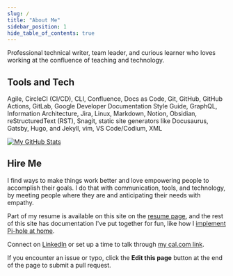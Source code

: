 ```yaml
---
slug: /
title: "About Me"
sidebar_position: 1
hide_table_of_contents: true
---
```


Professional technical writer, team leader, and curious learner who loves working at the confluence of teaching and technology.

## Tools and Tech

Agile, CircleCI (CI/CD), CLI, Confluence, Docs as Code, Git, GitHub, GitHub Actions, GitLab, Google Developer Documentation Style Guide, GraphQL, Information Architecture, Jira, Linux, Markdown, Notion, Obsidian, reStructuredText (RST), Snagit, static site generators like Docusaurus, Gatsby, Hugo, and Jekyll, vim, VS Code/Codium, XML

[![My GitHub Stats](https://github-readme-stats.vercel.app/api/?username=EdwardAngert&count_private=true&theme=dracula&showicons=true)](https://github.com/EdwardAngert)

## Hire Me

I find ways to make things work better and love empowering people to accomplish their goals. I do that with communication, tools, and technology, by meeting people where they are and anticipating their needs with empathy.

Part of my resume is available on this site on the [resume page](about-me/resume), and the rest of this site has documentation I've put together for fun, like how I [implement Pi-hole at home](docs/pi-hole).

Connect on [LinkedIn](https://www.linkedin.com/in/edward-angert/) or set up a time to talk through [my cal.com link](https://cal.com/edwardangert).

If you encounter an issue or typo, click the **Edit this page** button at the end of the page to submit a pull request.
